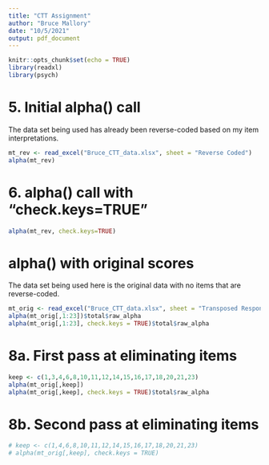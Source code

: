```yaml
---
title: "CTT Assignment"
author: "Bruce Mallory"
date: "10/5/2021"
output: pdf_document
---
```


```r
knitr::opts_chunk$set(echo = TRUE)
library(readxl)
library(psych)
```

# 5. Initial alpha() call
The data set being used has already been reverse-coded based on my item interpretations.
```r
mt_rev <- read_excel("Bruce_CTT_data.xlsx", sheet = "Reverse Coded")
alpha(mt_rev)
```
# 6. alpha() call with "check.keys=TRUE"
```r
alpha(mt_rev, check.keys=TRUE)
```
# alpha() with original scores
The data set being used here is the original data with no items that are reverse-coded.
```r
mt_orig <- read_excel("Bruce_CTT_data.xlsx", sheet = "Transposed Responses")
alpha(mt_orig[,1:23])$total$raw_alpha
alpha(mt_orig[,1:23], check.keys = TRUE)$total$raw_alpha
```

# 8a. First pass at eliminating items
```r
keep <- c(1,3,4,6,8,10,11,12,14,15,16,17,18,20,21,23)
alpha(mt_orig[,keep])
alpha(mt_orig[,keep], check.keys = TRUE)$total$raw_alpha
```

# 8b. Second pass at eliminating items
```r
# keep <- c(1,4,6,8,10,11,12,14,15,16,17,18,20,21,23)
# alpha(mt_orig[,keep], check.keys = TRUE)
```
